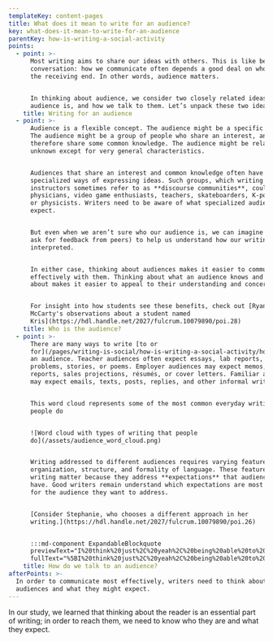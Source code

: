 ```yaml
---
templateKey: content-pages
title: What does it mean to write for an audience?
key: what-does-it-mean-to-write-for-an-audience
parentKey: how-is-writing-a-social-activity
points:
  - point: >-
      Most writing aims to share our ideas with others. This is like being in a
      conversation: how we communicate often depends a good deal on who is on
      the receiving end. In other words, audience matters.


      In thinking about audience, we consider two closely related ideas: who the
      audience is, and how we talk to them. Let’s unpack these two ideas.
    title: Writing for an audience
  - point: >-
      Audience is a flexible concept. The audience might be a specific person.
      The audience might be a group of people who share an interest, and
      therefore share some common knowledge. The audience might be relatively
      unknown except for very general characteristics.


      Audiences that share an interest and common knowledge often have
      specialized ways of expressing ideas. Such groups, which writing
      instructors sometimes refer to as **discourse communities**, could include
      physicians, video game enthusiasts, teachers, skateboarders, K-pop fans,
      or physicists. Writers need to be aware of what specialized audiences
      expect.


      But even when we aren’t sure who our audience is, we can imagine them (or
      ask for feedback from peers) to help us understand how our writing is
      interpreted.


      In either case, thinking about audiences makes it easier to communicate
      effectively with them. Thinking about what an audience knows and cares
      about makes it easier to appeal to their understanding and concerns.


      For insight into how students see these benefits, check out [Ryan
      McCarty's observations about a student named
      Kris](https://hdl.handle.net/2027/fulcrum.10079890/poi.28)
    title: Who is the audience?
  - point: >-
      There are many ways to write [to or
      for](/pages/writing-is-social/how-is-writing-a-social-activity/how-do-writers-respond-to-audience-expectations/#are-we-writing-to-or-for-audiences)
      an audience. Teacher audiences often expect essays, lab reports, math
      problems, stories, or poems. Employer audiences may expect memos, patient
      reports, sales projections, résumés, or cover letters. Familiar audiences
      may expect emails, texts, posts, replies, and other informal writing.


      This word cloud represents some of the most common everyday writing that
      people do


      ![Word cloud with types of writing that people
      do](/assets/audience_word_cloud.png)


      Writing addressed to different audiences requires varying features of
      organization, structure, and formality of language. These features of
      writing matter because they address **expectations** that audiences may
      have. Good writers remain understand which expectations are most relevant
      for the audience they want to address.


      [Consider Stephanie, who chooses a different approach in her
      writing.](https://hdl.handle.net/2027/fulcrum.10079890/poi.26)


      :::md-component ExpandableBlockquote
      previewText="I%20think%20just%2C%20yeah%2C%20being%20able%20to%20shape%20my%20ideas%20independently%u2014that%u2019s%20really%20how%20they%20affected%20me%u2026"
      fullText="%5BI%20think%20just%2C%20yeah%2C%20being%20able%20to%20shape%20my%20ideas%20independently%u2014that%u2019s%20really%20how%20they%20affected%20me%20as%20far%20as%2C%20as%20I%20practiced%20and%20as%20I%20became%20more%20confident%20as%20a%20writer%2C%20I%20was%20also%20becoming%20more%20independent%2C%20especially%20in%20the%20ideas%2C%20where%20I%u2019m%20not%20afraid%20to%20take%20a%20different%20stance%20than%20a%20professor%2C%20and%20say%2C%20%u201CHey%2C%20maybe%20you%20are%20wrong%20in%20this.%u201D%20I%u2019m%20not%20gonna%20change%20%20your%20%20opinion%2C%20%20but%2C%20%20hey%2C%20%20let%u2019s%20%20pretend%20that%20%20you%20%20would%20%20for%20%20a%20%20second.%20That%20independence%20has%20really%20helped%22%20%28107%29.%5D%28https%3A//hdl.handle.net/2027/fulcrum.10079890/poi.26%29"
    title: How do we talk to an audience?
afterPoints: >-
  In order to communicate most effectively, writers need to think about their
  audiences and what they might expect.
---
```

In our study, we learned that thinking about the reader is an essential part of writing; in order to reach them, we need to know who they are and what they expect.

